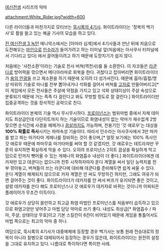 [[여신전생]] 시리즈의 악마

attachment:White_Rider.jpg?width=600

다른 라이더들과 마찬가지로 모티브는 [[묵시록의 4기사]]. 화이트라이더는 '정복의 백기사'로 활을 들고 있는 해골 기사의 모습을 하고 있다. 

[[진 여신전생 3 녹턴]] 매니악스에서는 [아마라 심계]에서 4기사들과 만난 뒤에 처음으로 도전해오는 [[마인]]으로 [[인수라]]가 들어가려고 하는 터미널 앞(처음에는 아사쿠사 터미널에서 기다리고 있다) 에서 끌어들이려고 하기 때문에 도망치기가 쉽지 않다.

처음에는 '사천소환'이라는 기술로 천사 버쳐(역천사)를 둘 소환한다. 이 자코들은 [[라쿤다]]로 방어력을 깎으면서 메디아라마로 회복을 한다. 귀찮다고 잡아버리면 화이트라이더가 [[용의 안광]]을 쓰고 재소환을 하기 때문에 오히려 더 성가셔진다. 때문에 흡마/흡혈/명상 따위의 기술로 마나를 전부 뽑아내거나 석화를 걸어서 버쳐를 [[고자]]로 만들어버리고[* 이 게임에서 모든 천사들은 주살에 약점을 가지고 있고 석화 상태이상이 주살 속성으로 분류되기 때문에 거는 족족 다 걸린다고 봐도 무방할 정도로 잘 걸린다.] 화이트라이더만 집중공격하는 것을 정석적인 공략으로 친다.

화이트라이더 본체의 기술 역시 무시무시하다. [[프로미넌스]]는 범위마법 중에서 자체 데미지도 최상급인데 다단히트까지 하는 기술이므로 화염내성이 없는 악마가 재수없게 2방 맞으면 순식간에 사경을 헤메거나 [[끔살]]까지도 가능하며, 전용기인 '갓 애로우'는 대상을 '''100% 확률로 즉사'''시키는 파마속성 기술이다. 따라서 인수라는 아사쿠사에서 3만 마카를 받고 파는 마가타마 게헤나를 장비하는 것이 좋으며,[* 얼핏 보기에는 100% 즉사인 갓 애로우 때문에 파마무효 마가타마를 써야 할 것 같겠지만, 갓 애로우는 테트라쟈만 꾸준히 유지하면 확실하게 막을 수 있다. 오히려 프로미넌스 2히트 끔살을 확실하게 막고 덤으로 턴까지 뺏어올 수 있는 게헤나의 화염흡수 내성이 더 좋다.] 화이트라이더에겐 데카쟈만 있고 데쿤다는 없으니까 전투 시작하자마자 운다 계열을 써서 일단 능력치를 전부 깎아놓고, 버쳐들이 쓰는 라쿤다에 대비해 데쿤다를 준비해두면 쉽게 싸울 수 있다. 운다 계열이 해제되지 않으므로 카쟈 계열은 안 써도 무방하긴 하지만, 그래도 여유가 되면 걸어주는 것이 좋다. 화이트라이더가 데카쟈를 안 써서 버프가 유지되면 좋은 것이고, 설령 데카쟈를 쓴다 해도 프로미넌스나 갓 애로우가 데카쟈로 바뀌는 것이니까 어찌되든 플레이어가 무조건 이득이다.

갓 애로우가 상당히 쓸만하고 최고급 화염 마법인 프로미넌스를 처음부터 습득하고 있으므로 화염고양만 넣어주고 마법 담당 악마로 쓰기 좋다. 내성도 최상급[* 화염흡수 / 파마, 주살, 상태이상 무효]이고 기본 스킬칸이 6칸이 비어있기 때문에 게임을 통틀어서도 마법 쪽으로는 최고의 악마 중 하나. 

여담으로, 묵시록의 4기사가 대중매체에 등장할 경우 백기사는 보통 원래 전승대로의 정복이 아니라 질병으로 대체되어서 등장하는 경우가 많은데, 화이트라이더는 원전의 설정을 그대로 유지하고 있다. 나름대로 특이하다면 특이한 사례.
